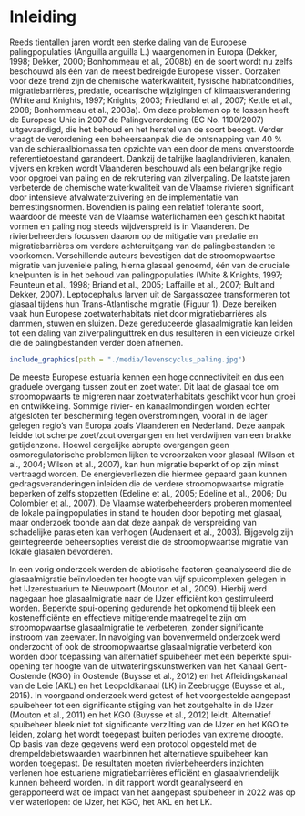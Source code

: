 <!-- hier komt de inhoudstafel bij pdf -->
\mainmatter

# Inleiding

Reeds tientallen jaren wordt een sterke daling van de Europese palingpopulaties (Anguilla anguilla L.) waargenomen in Europa (Dekker, 1998; Dekker, 2000; Bonhommeau et al., 2008b) en de soort wordt nu zelfs beschouwd als één van de meest bedreigde Europese vissen. Oorzaken voor deze trend zijn de chemische waterkwaliteit, fysische habitatcondities, migratiebarrières, predatie, oceanische wijzigingen of klimaatsverandering (White and Knights, 1997; Knights, 2003; Friedland et al., 2007; Kettle et al., 2008; Bonhommeau et al., 2008a). Om deze problemen op te lossen heeft de Europese Unie in 2007 de Palingverordening (EC No. 1100/2007) uitgevaardigd, die het behoud en het herstel van de soort beoogt. Verder vraagt de verordening een beheersaanpak die de ontsnapping van 40 % van de schieraalbiomassa ten opzichte van een door de mens onverstoorde referentietoestand garandeert. 
Dankzij de talrijke laaglandrivieren, kanalen, vijvers en kreken wordt Vlaanderen beschouwd als een belangrijke regio voor opgroei van paling en de rekrutering van zilverpaling. De laatste jaren verbeterde de chemische waterkwaliteit van de Vlaamse rivieren significant door intensieve afvalwaterzuivering en de implementatie van bemestingsnormen. Bovendien is paling een relatief tolerante soort, waardoor de meeste van de Vlaamse waterlichamen een geschikt habitat vormen en paling nog steeds wijdverspreid is in Vlaanderen. De rivierbeheerders focussen daarom op de mitigatie van predatie en migratiebarrières om verdere achteruitgang van de palingbestanden te voorkomen.
Verschillende auteurs bevestigen dat de stroomopwaartse migratie van juveniele paling, hierna glasaal genoemd, één van de cruciale knelpunten is in het behoud van palingpopulaties (White & Knights, 1997; Feunteun et al., 1998; Briand et al., 2005; Laffaille et al., 2007; Bult and Dekker, 2007). Leptocephalus larven uit de Sargassozee transformeren tot glasaal tijdens hun Trans-Atlantische migratie (Figuur 1). Deze bereiken vaak hun Europese zoetwaterhabitats niet door migratiebarrières als dammen, stuwen en sluizen. Deze gereduceerde glasaalmigratie kan leiden tot een daling van zilverpalinguittrek en dus resulteren in een vicieuze cirkel die de palingbestanden verder doen afnemen. 

```r
include_graphics(path = "./media/levenscyclus_paling.jpg")
```

De meeste Europese estuaria kennen een hoge connectiviteit en dus een graduele overgang tussen zout en zoet water. Dit laat de glasaal toe om stroomopwaarts te migreren naar zoetwaterhabitats geschikt voor hun groei en ontwikkeling. Sommige rivier- en kanaalmondingen worden echter afgesloten ter bescherming tegen overstromingen, vooral in de lager gelegen regio's van Europa zoals Vlaanderen en Nederland. Deze aanpak leidde tot scherpe zoet/zout overgangen en het verdwijnen van een brakke getijdenzone. Hoewel dergelijke abrupte overgangen geen osmoregulatorische problemen lijken te veroorzaken voor glasaal (Wilson et al., 2004; Wilson et al., 2007), kan hun migratie beperkt of op zijn minst vertraagd worden. De energieverliezen die hiermee gepaard gaan kunnen gedragsveranderingen inleiden die de verdere stroomopwaartse migratie beperken of zelfs stopzetten (Edeline et al., 2005; Edeline et al., 2006; Du Colombier et al., 2007). De Vlaamse waterbeheerders proberen momenteel de lokale palingpopulaties in stand te houden door bepoting met glasaal, maar onderzoek toonde aan dat deze aanpak de verspreiding van schadelijke parasieten kan verhogen (Audenaert et al., 2003). Bijgevolg zijn geïntegreerde beheersopties vereist die de stroomopwaartse migratie van lokale glasalen bevorderen. 

In een vorig onderzoek werden de abiotische factoren geanalyseerd die de glasaalmigratie beïnvloeden ter hoogte van vijf spuicomplexen gelegen in het IJzerestuarium te Nieuwpoort (Mouton et al., 2009). Hierbij werd nagegaan hoe glasaalmigratie naar de IJzer efficiënt kon gestimuleerd worden. Beperkte spui-opening gedurende het opkomend tij bleek een kostenefficiënte en effectieve mitigerende maatregel te zijn om stroomopwaartse glasaalmigratie te verbeteren, zonder significante instroom van zeewater. In navolging van bovenvermeld onderzoek werd onderzocht of ook de stroomopwaartse glasaalmigratie verbeterd kon worden door toepassing van alternatief spuibeheer met een beperkte spui-opening ter hoogte van de uitwateringskunstwerken van het Kanaal Gent-Oostende (KGO) in Oostende (Buysse et al., 2012) en het Afleidingskanaal van de Leie (AKL) en het Leopoldkanaal (LK) in Zeebrugge (Buysse et al., 2015).
In voorgaand onderzoek werd getest of het voorgestelde aangepast spuibeheer tot een significante stijging van het zoutgehalte in de IJzer (Mouton et al., 2011) en het KGO (Buysse et al., 2012) leidt. Alternatief spuibeheer bleek niet tot significante verzilting van de IJzer en het KGO te leiden, zolang het wordt toegepast buiten periodes van extreme droogte. Op basis van deze gegevens werd een protocol opgesteld met de drempeldebietswaarden waarbinnen het alternatieve spuibeheer kan worden toegepast. De resultaten moeten rivierbeheerders inzichten verlenen hoe estuariene migratiebarrières efficiënt en glasaalvriendelijk kunnen beheerd worden.
In dit rapport wordt geanalyseerd en gerapporteerd wat de impact van het aangepast spuibeheer in 2022 was op vier waterlopen: de IJzer, het KGO, het AKL en het LK.
